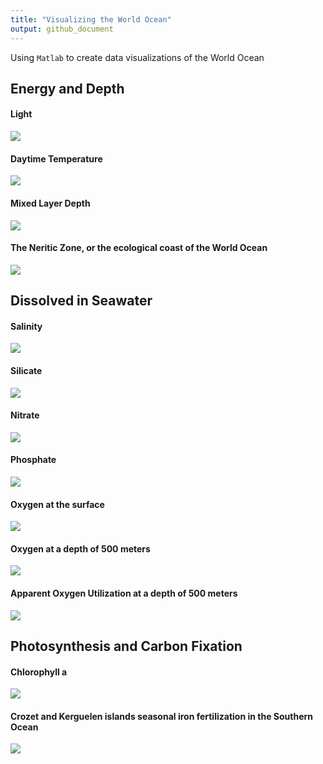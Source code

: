 ```yaml
---
title: "Visualizing the World Ocean"
output: github_document
---
```


Using `Matlab` to create data visualizations of the World Ocean

## Energy and Depth

#### Light
![](https://raw.githubusercontent.com/dirediredock/Ocean_Maps/master/LightGIF.gif)

#### Daytime Temperature
![](https://raw.githubusercontent.com/dirediredock/Ocean_Maps/master/DayTemperatureGIF.gif)

#### Mixed Layer Depth
![](https://raw.githubusercontent.com/dirediredock/Ocean_Maps/master/MixedLayerDepthGIF.gif)

#### The Neritic Zone, or the ecological coast of the World Ocean
![](https://raw.githubusercontent.com/dirediredock/Ocean_Maps/master/NeriticZone.png)

## Dissolved in Seawater

#### Salinity
![](https://raw.githubusercontent.com/dirediredock/Ocean_Maps/master/SalinityGIF.gif)

#### Silicate
![](https://raw.githubusercontent.com/dirediredock/Ocean_Maps/master/SilicateGIF.gif)

#### Nitrate
![](https://raw.githubusercontent.com/dirediredock/Ocean_Maps/master/NitrateGIF.gif)

#### Phosphate
![](https://raw.githubusercontent.com/dirediredock/Ocean_Maps/master/PhosphateGIF.gif)

#### Oxygen at the surface
![](https://raw.githubusercontent.com/dirediredock/Ocean_Maps/master/SurfaceOxygenGIF.gif)

#### Oxygen at a depth of 500 meters 
![](https://raw.githubusercontent.com/dirediredock/Ocean_Maps/master/500deepOxygenGIF.gif)

#### Apparent Oxygen Utilization at a depth of 500 meters 
![](https://raw.githubusercontent.com/dirediredock/Ocean_Maps/master/500depthRespirationGIF.gif)

## Photosynthesis and Carbon Fixation

#### Chlorophyll a
![](https://raw.githubusercontent.com/dirediredock/Ocean_Maps/master/ChlorophyllGIF.gif)

#### Crozet and Kerguelen islands seasonal iron fertilization in the Southern Ocean
![](https://raw.githubusercontent.com/dirediredock/Ocean_Maps/master/KerguelenGIF.gif)

